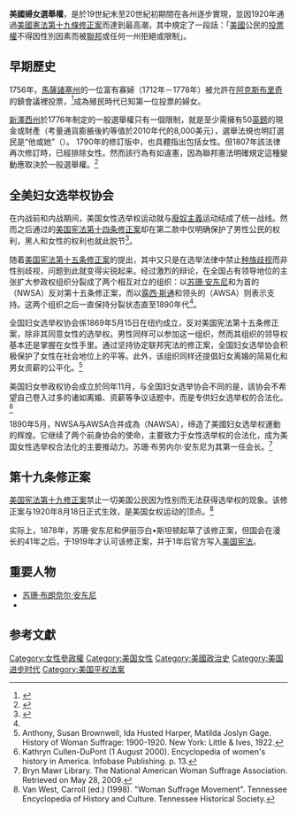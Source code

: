 {{女權主義側欄|历史}}
'''美國婦女選舉權'''，是於19世紀末至20世紀初期間在各州逐步實現，並因1920年通過[[美國憲法第十九條修正案|美國憲法第十九條修正案]]而達到最高潮，其中規定了一段話：「[[美國|美國]]公民的[[投票權|投票權]]不得因性別因素而被[[聯邦|聯邦]]或任何一州拒絕或限制」。

== 早期歷史 ==
1756年，[[馬薩諸塞州|馬薩諸塞州]]的一位富有寡婦{{link-en|莉迪亞·塔夫脫|Lydia Taft}}（1712年－1778年）被允許在[[阿克斯布里奇_(麻薩諸塞州)|阿克斯布里奇]]的鎮會議裡投票，<ref name="address">{{cite book|last= Chapin |first= Judge Henry|authorlink=|coauthors=|title=Address Delivered at the Unitarian Church in Uxbridge, 1864|pages= 172|publisher=Charles Hamilton Press (Harvard Library; from Google Books)|year= 1881|location=Worcester, Massachusetts|url=http://books.google.com/books?id=ua-pgcKRY2QC&pg=RA1-PA172&lpg=RA1-PA172&dq=address+delivered+at+unitarian+church+chapin+henry+first+woman+voter&source=web&ots=7ee5DY_fWW&sig=zwP9Z01uzpEadUVGB_b9XeA0QTw}}</ref>成為殖民時代已知第一位投票的婦女。 

[[新澤西州|新澤西州]]於1776年制定的一般選舉權只有一個限制，就是至少需擁有50[[英鎊|英鎊]]的現金或財產（考量通貨膨脹後約等值於2010年代的8,000美元），選舉法規也明訂選民是“他或她”（{{lang|en|"he or she"}}）。 1790年的修訂版中，也具體指出包括女性。但1807年該法律再次修訂時，已經排除女性。然而該行為有如違憲，因為聯邦憲法明確規定這種變動應取決於一般選舉權。<ref>{{Cite Collier's|Woman suffrage}}</ref>

== 全美妇女选举权协会 ==
在内战前和内战期间，美国女性选举权运动就与[[廢奴主義|廢奴主義]]运动结成了统一战线。然而之后通过的[[美国宪法第十四条修正案|美国宪法第十四条修正案]]却在第二款中仅明确保护了男性公民的权利，黑人和女性的权利也就此脱节<ref name="Foner">{{cite book|last=Foner|first=Eric|title=Reconstruction: America's Unfinished Revolution, 1863–1877|url=http://books.google.com/books?id=cwVkgrvctCcC|year=1988|publisher=HarperCollins|isbn=978-0-06-203586-8 |accessdate=2013-09-02}}</ref>{{rp|255}}。

随着[[美国宪法第十五条修正案|美国宪法第十五条修正案]]的提出，其中又只是在选举法律中禁止[[种族歧视|种族歧视]]而非性别歧视，问题到此就变得尖锐起来。经过激烈的辩论，在全国占有领导地位的主张扩大参政权组织{{link-en|美国平等权利协会|American Equal Rights Association}}分裂成了两个相互对立的组织：以[[苏珊·安东尼|苏珊·安东尼]]和{{link-en|伊丽莎白·卡迪·斯坦顿|Elizabeth Cady Stanton}}为首的{{link-en|全国妇女选举权协会|National Woman Suffrage Association}}（NWSA）反对第十五条修正案，而以[[露西·斯通|露西·斯通]]和{{link-en|亨利·布朗·布莱克韦尔|Henry Browne Blackwell}}领头的{{link-en|美国妇女选举权协会|American Woman Suffrage Association}}（AWSA）则表示支持。这两个组织之后一直保持分裂状态直至1890年代<ref name="Foner" />{{rp|447-448}}。

全国妇女选举权协会係1869年5月15日在纽约成立，反对美国宪法第十五条修正案，除非其同意女性的选举权。男性同样可以参加这一组织，然而其组织的领导权基本还是掌握在女性手里。通过坚持协定联邦宪法的修正案，全国妇女选举协会积极保护了女性在社会地位上的平等。此外，该组织同样还提倡妇女离婚的简易化和男女资薪的公平化。<ref>Anthony, Susan Brownwell, Ida Husted Harper, Matilda Joslyn Gage. History of Woman Suffrage: 1900-1920. New York: Little & Ives, 1922.</ref>

美国妇女参政权协会成立於同年11月，与全国妇女选举协会不同的是，該协会不希望自己卷入过多的诸如离婚、资薪等争议话题中，而是专供妇女选举权的合法化。<ref>Kathryn Cullen-DuPont (1 August 2000). Encyclopedia of women's history in America. Infobase Publishing. p. 13. </ref>

1890年5月，NWSA与AWSA合并成為{{link-en|全美妇女选举权协会|the National American Woman Suffrage Association}}（NAWSA），缔造了美國妇女选举权運動的辉煌。它继续了两个前身协会的使命，主要致力于女性选举权的合法化，成为美国女性选举权合法化的主要推动力。苏珊·布劳内尔·安东尼为其第一任会长。<ref>Bryn Mawr Library. The National American Woman Suffrage Association. Retrieved on May 28, 2009.</ref>

== 第十九条修正案 ==
[[美国宪法第十九修正案|美国宪法第十九修正案]]禁止一切美国公民因为性别而无法获得选举权的现象。该修正案与1920年8月18日正式生效，是美国女权运动的顶点。<ref>Van West, Carroll (ed.) (1998). "Woman Suffrage Movement". Tennessee Encyclopedia of History and Culture. Tennessee Historical Society.</ref>

实际上，1878年，苏珊·安东尼和伊丽莎白•斯坦顿起草了该修正案，但国会在漫长的41年之后，于1919年才认可该修正案，并于1年后官方写入[[美国宪法|美国宪法]]。

== 重要人物 ==
* [[苏珊·布朗奈尔·安东尼|苏珊·布朗奈尔·安东尼]]
* {{link-en|伊丽莎白·卡迪·斯坦顿|Elizabeth Cady Stanton}}

== 参考文獻 ==
{{reflist|2}}

{{Feminism}}
{{Voting rights in the United States|state=collapsed}}
{{伊麗莎白·凱迪·斯坦頓}}
[[Category:女性參政權|Category:女性參政權]]
[[Category:美国女性|Category:美国女性]]
[[Category:美國政治史|Category:美國政治史]]
[[Category:美国进步时代|Category:美国进步时代]]
[[Category:美国平权法案|Category:美国平权法案]]
